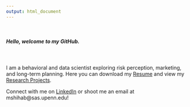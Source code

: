 ```yaml
---
output: html_document
---
```

\  
\  
\  
  
##### Hello, welcome to my GitHub.
\  

I am a behavioral and data scientist exploring risk perception, marketing, and long-term planning. Here you can download my [Resume](resume.pdf){target="_blank"} and view my [Research Projects](samples.html).

Connect with me on [LinkedIn](https://www.linkedin.com/in/masonshihab/){target="_blank"} or shoot me an email at mshihab@sas.upenn.edu!
\  